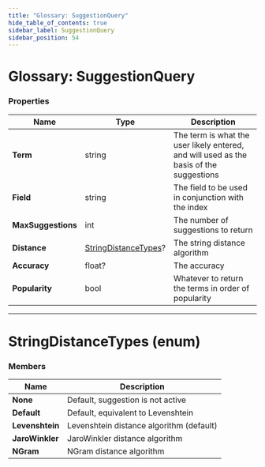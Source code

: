 ```yaml
---
title: "Glossary: SuggestionQuery"
hide_table_of_contents: true
sidebar_label: SuggestionQuery
sidebar_position: 54
---
```



# Glossary: SuggestionQuery

### Properties

| Name | Type | Description |
| ------------- | ------------- | ----- |
| **Term** | string | The term is what the user likely entered, and will used as the basis of the suggestions |
| **Field** | string | The field to be used in conjunction with the index |
| **MaxSuggestions** | int | The number of suggestions to return |
| **Distance** | [StringDistanceTypes](../glossary/suggestion-query.mdx#stringdistancetypes-enum)? | The string distance algorithm |
| **Accuracy** | float? | The accuracy |
| **Popularity** | bool | Whatever to return the terms in order of popularity |

---

# StringDistanceTypes (enum)

### Members

| Name | Description |
| ---- | ----- |
| **None** |  Default, suggestion is not active |
| **Default** | Default, equivalent to Levenshtein |
| **Levenshtein** | Levenshtein distance algorithm (default) |
| **JaroWinkler** | JaroWinkler distance algorithm |
| **NGram** | NGram distance algorithm |
